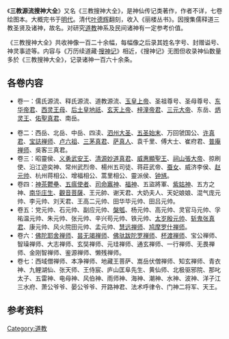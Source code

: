 {{Unreferenced|time=2010-10-16}}
{{道教}}

《'''三教源流搜神大全'''》又名《三教搜神大全》，是神仙传记类著作，作者不详，七卷绘图本。大概完书于[[明代|明代]]。清代[[葉德輝|叶德辉]]翻刻，收入《丽楼丛书》。因搜集儒释道三教圣贤及诸神，故名。对研究[[道教|道教]]神系及民间诸神有一定参考价值。

《三教搜神大全》共收神像一百二十余幅，每幅像之后录其姓名字号、封赠谥号、神灵事迹等。内容与《万历续道藏·[[搜神记_(消歧义)|搜神记]]》相近，《搜神记》无图但收录神仙数量多於《三教搜神大全》，记录诸神一百六十余条。

== 各卷内容 ==

* 卷一：儒氏源流、释氏源流、道教源流、[[玉皇上帝|玉皇上帝]]、圣祖尊号、圣母尊号、[[东华帝君|东华帝君]]、[[西王母|西灵王母]]、[[后土皇地祇|后土皇地祇]]、[[玄天上帝|玄天上帝]]、[[梓潼帝君|梓潼帝君]]、[[三元大帝|三元大帝]]、东岳、[[炳靈帝君|炳灵王]]、[[茅盈|佑聖真君]]、南岳。

* 卷二：西岳、北岳、中岳、四渎、[[泗州大聖|泗州大圣]]、[[五通神|五圣始末]]、万回虢国公、[[许逊|许真君]]、[[寶誌禪師|宝誌禅师]]、[[惠能|卢六祖]]、[[三茅真君|三茅真君]]、[[萨真人|萨真人]]、袁千里、傅大士、崔府君、[[普庵印肅|普庵禅师]]、吳客三真君。
* 卷三：昭靈侯、[[关羽|义勇武安王]]、[[趙昱_(隋朝)|清源妙道真君]]、[[伍子胥|威惠顯聖王]]、[[祠山王|祠山張大帝]]、掠刷使、沿江遊奕神、常州武烈帝、楊州五司徒、蒋莊武帝、[[蚕女|蚕女]]、威济李侯、[[玄壇真君|赵元帅]]、杭州蒋相公、增福相公、蒿里相公、靈派侯、[[钟馗|钟馗]]。  
* 卷四：[[神荼鬱壘|神茶鬱壘]]、[[五福大帝|五瘟使者]]、[[灶君#张单|司命竈神]]、[[陽城_(唐朝)|福神]]、五盜將軍、[[紫姑|紫姑神]]、五方之神、[[庄子|南华庄生]]、[[觀音菩薩|觀音菩薩]]、王元帥、谢天君、大奶夫人、天妃娘娘、混气庞元帅、李元帅、刘天君、王高二元帅、田华毕元帅、田吕元帅。
* 卷五：党元帅、石元帅、副应元帅、[[盤瓠|槃瓠]]、杨元帅、高元帅、灵官马元帅、孚祐温元帅、朱元帅、张元帅、辛兴苟元帅、铁元帅、[[殷郊|太岁殷元帅]]、[[张巡|斩鬼张真君]]、康元帅、风火院田元帅、孟元帅、[[慧遠|慧远禅师]]、[[鸠摩罗什|鸠摩罗什禅师]]。
* 卷六：[[耶舍|佛陀耶舍禅师]]、[[曇無竭|昙无竭禅师]]、[[佛陀跋陀罗|佛驮跋陀罗禅师]]、[[杯渡禪師|杯渡禅师]]、宝公禅师、智璪禅师、大志禅师、玄奘禅师、元珪禅师、通玄禅师、一行禅师、无畏禅师、金刚智禅师、鉴源禅师、懒残禅师。
* 卷七：西域僧禅师、本净禅师、地藏王菩萨、嵩岳伏僧禅师、知玄禅师、青衣神、九鲤湖仙、张天师、王侍宸、庐山匡阜先生、黄仙师、北极驱邪院、那叱太子、五雷神、电母神、风伯神、雨师神、海神、潮神、水神、波神、洋子江三水府、萧公爷爷、晏公爷爷、开路神君、法术呼律令、门神二将军、天王。

==参考资料==
{{reflist}}{{Wikisource|三教源流搜神大全|position=left}}
[[Category:道教|Category:道教]]